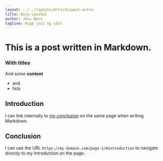 ```yaml
---
layout: ../../layouts/ArtistLayout.astro
title: Anja Lauvdal
author: Jens Bess
tagline: Hipp jazz og sånt
---
```


# This is a post written in Markdown.

### With titles

And _some_ **content**

- and
- lists

## Introduction

I can link internally to [my conclusion](#conclusion) on the same page when writing Markdown.

## Conclusion

I can use the URL `https://my-domain.com/page-1/#introduction` to navigate directly to my Introduction on the page.
